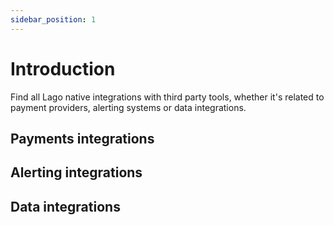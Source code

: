 ```yaml
---
sidebar_position: 1
---
```



# Introduction

Find all Lago native integrations with third party tools, whether it's related to payment providers, alerting systems or data integrations.

## Payments integrations

<PaymentsRows />

## Alerting integrations

<AlertingRows />

## Data integrations

<DataRows />